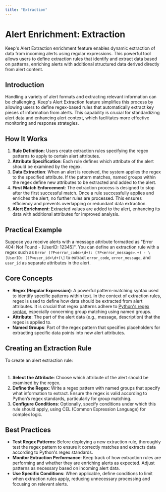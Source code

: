 ```yaml
---
title: "Extraction"
---
```


# Alert Enrichment: Extraction

Keep's Alert Extraction enrichment feature enables dynamic extraction of data from incoming alerts using regular expressions. This powerful tool allows users to define extraction rules that identify and extract data based on patterns, enriching alerts with additional structured data derived directly from alert content.

## Introduction

Handling a variety of alert formats and extracting relevant information can be challenging. Keep's Alert Extraction feature simplifies this process by allowing users to define regex-based rules that automatically extract key pieces of information from alerts. This capability is crucial for standardizing alert data and enhancing alert context, which facilitates more effective monitoring and response strategies.

## How It Works

1. **Rule Definition**: Users create extraction rules specifying the regex patterns to apply to certain alert attributes.
2. **Attribute Specification**: Each rule defines which attribute of the alert should be examined by the regex.
3. **Data Extraction**: When an alert is received, the system applies the regex to the specified attribute. If the pattern matches, named groups within the regex define new attributes to be extracted and added to the alert.
4. **First Match Enforcement**: The extraction process is designed to stop after the first successful match. Once a rule successfully applies and enriches the alert, no further rules are processed. This ensures efficiency and prevents overlapping or redundant data extraction.
5. **Alert Enrichment**: Extracted values are added to the alert, enhancing its data with additional attributes for improved analysis.

## Practical Example

Suppose you receive alerts with a message attribute formatted as "Error 404: Not Found - [UserID: 12345]". You can define an extraction rule with a regex such as `Error (?P<error_code>\d+): (?P<error_message>.+) - \[UserID: (?P<user_id>\d+)\]` to extract `error_code`, `error_message`, and `user_id` as separate attributes in the alert.

## Core Concepts

- **Regex (Regular Expression)**: A powerful pattern-matching syntax used to identify specific patterns within text. In the context of extraction rules, regex is used to define how data should be extracted from alert attributes. It is crucial that regex patterns adhere to [Python's regex syntax](https://docs.python.org/3.11/library/re.html#match-objects), especially concerning group matching using named groups.
- **Attribute**: The part of the alert data (e.g., message, description) that the regex is applied to.
- **Named Groups**: Part of the regex pattern that specifies placeholders for extracting specific data points into new alert attributes.

## Creating an Extraction Rule

To create an alert extraction rule:

<Frame width="100" height="200">
  <img height="10" src="/images/extraction-rule-creation.png" />
</Frame>

1. **Select the Attribute**: Choose which attribute of the alert should be examined by the regex.
2. **Define the Regex**: Write a regex pattern with named groups that specify what information to extract. Ensure the regex is valid according to Python’s regex standards, particularly for group matching.
3. **Configure Conditions**: Optionally, specify conditions under which this rule should apply, using CEL (Common Expression Language) for complex logic.

## Best Practices

- **Test Regex Patterns**: Before deploying a new extraction rule, thoroughly test the regex pattern to ensure it correctly matches and extracts data according to Python's regex standards.
- **Monitor Extraction Performance**: Keep track of how extraction rules are performing and whether they are enriching alerts as expected. Adjust patterns as necessary based on incoming alert data.
- **Use Specific Conditions**: When applicable, define conditions to limit when extraction rules apply, reducing unnecessary processing and focusing on relevant alerts.
